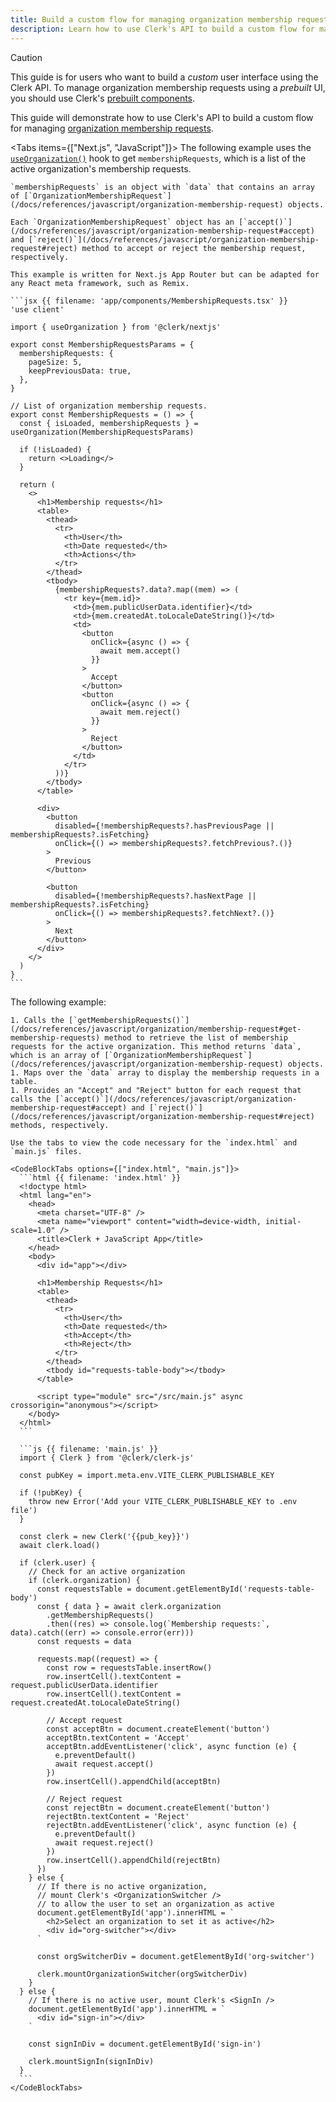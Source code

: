 ```yaml
---
title: Build a custom flow for managing organization membership requests
description: Learn how to use Clerk's API to build a custom flow for managing organization membership requests.
---
```


> [!CAUTION]
> This guide is for users who want to build a _custom_ user interface using the Clerk API. To manage organization membership requests using a _prebuilt_ UI, you should use Clerk's [prebuilt components](/docs/components/overview).

This guide will demonstrate how to use Clerk's API to build a custom flow for managing [organization membership requests](/docs/organizations/overview#membership-requests).

<Tabs items={["Next.js", "JavaScript"]}>
  <Tab>
    The following example uses the [`useOrganization()`](/docs/references/react/use-organization) hook to get `membershipRequests`, which is a list of the active organization's membership requests.

    `membershipRequests` is an object with `data` that contains an array of [`OrganizationMembershipRequest`](/docs/references/javascript/organization-membership-request) objects.

    Each `OrganizationMembershipRequest` object has an [`accept()`](/docs/references/javascript/organization-membership-request#accept) and [`reject()`](/docs/references/javascript/organization-membership-request#reject) method to accept or reject the membership request, respectively.

    This example is written for Next.js App Router but can be adapted for any React meta framework, such as Remix.

    ```jsx {{ filename: 'app/components/MembershipRequests.tsx' }}
    'use client'

    import { useOrganization } from '@clerk/nextjs'

    export const MembershipRequestsParams = {
      membershipRequests: {
        pageSize: 5,
        keepPreviousData: true,
      },
    }

    // List of organization membership requests.
    export const MembershipRequests = () => {
      const { isLoaded, membershipRequests } = useOrganization(MembershipRequestsParams)

      if (!isLoaded) {
        return <>Loading</>
      }

      return (
        <>
          <h1>Membership requests</h1>
          <table>
            <thead>
              <tr>
                <th>User</th>
                <th>Date requested</th>
                <th>Actions</th>
              </tr>
            </thead>
            <tbody>
              {membershipRequests?.data?.map((mem) => (
                <tr key={mem.id}>
                  <td>{mem.publicUserData.identifier}</td>
                  <td>{mem.createdAt.toLocaleDateString()}</td>
                  <td>
                    <button
                      onClick={async () => {
                        await mem.accept()
                      }}
                    >
                      Accept
                    </button>
                    <button
                      onClick={async () => {
                        await mem.reject()
                      }}
                    >
                      Reject
                    </button>
                  </td>
                </tr>
              ))}
            </tbody>
          </table>

          <div>
            <button
              disabled={!membershipRequests?.hasPreviousPage || membershipRequests?.isFetching}
              onClick={() => membershipRequests?.fetchPrevious?.()}
            >
              Previous
            </button>

            <button
              disabled={!membershipRequests?.hasNextPage || membershipRequests?.isFetching}
              onClick={() => membershipRequests?.fetchNext?.()}
            >
              Next
            </button>
          </div>
        </>
      )
    }
    ```
  </Tab>

  <Tab>
    The following example:

    1. Calls the [`getMembershipRequests()`](/docs/references/javascript/organization/membership-request#get-membership-requests) method to retrieve the list of membership requests for the active organization. This method returns `data`, which is an array of [`OrganizationMembershipRequest`](/docs/references/javascript/organization-membership-request) objects.
    1. Maps over the `data` array to display the membership requests in a table.
    1. Provides an "Accept" and "Reject" button for each request that calls the [`accept()`](/docs/references/javascript/organization-membership-request#accept) and [`reject()`](/docs/references/javascript/organization-membership-request#reject) methods, respectively.

    Use the tabs to view the code necessary for the `index.html` and `main.js` files.

    <CodeBlockTabs options={["index.html", "main.js"]}>
      ```html {{ filename: 'index.html' }}
      <!doctype html>
      <html lang="en">
        <head>
          <meta charset="UTF-8" />
          <meta name="viewport" content="width=device-width, initial-scale=1.0" />
          <title>Clerk + JavaScript App</title>
        </head>
        <body>
          <div id="app"></div>

          <h1>Membership Requests</h1>
          <table>
            <thead>
              <tr>
                <th>User</th>
                <th>Date requested</th>
                <th>Accept</th>
                <th>Reject</th>
              </tr>
            </thead>
            <tbody id="requests-table-body"></tbody>
          </table>

          <script type="module" src="/src/main.js" async crossorigin="anonymous"></script>
        </body>
      </html>
      ```

      ```js {{ filename: 'main.js' }}
      import { Clerk } from '@clerk/clerk-js'

      const pubKey = import.meta.env.VITE_CLERK_PUBLISHABLE_KEY

      if (!pubKey) {
        throw new Error('Add your VITE_CLERK_PUBLISHABLE_KEY to .env file')
      }

      const clerk = new Clerk('{{pub_key}}')
      await clerk.load()

      if (clerk.user) {
        // Check for an active organization
        if (clerk.organization) {
          const requestsTable = document.getElementById('requests-table-body')
          const { data } = await clerk.organization
            .getMembershipRequests()
            .then((res) => console.log(`Membership requests:`, data).catch((err) => console.error(err)))
          const requests = data

          requests.map((request) => {
            const row = requestsTable.insertRow()
            row.insertCell().textContent = request.publicUserData.identifier
            row.insertCell().textContent = request.createdAt.toLocaleDateString()

            // Accept request
            const acceptBtn = document.createElement('button')
            acceptBtn.textContent = 'Accept'
            acceptBtn.addEventListener('click', async function (e) {
              e.preventDefault()
              await request.accept()
            })
            row.insertCell().appendChild(acceptBtn)

            // Reject request
            const rejectBtn = document.createElement('button')
            rejectBtn.textContent = 'Reject'
            rejectBtn.addEventListener('click', async function (e) {
              e.preventDefault()
              await request.reject()
            })
            row.insertCell().appendChild(rejectBtn)
          })
        } else {
          // If there is no active organization,
          // mount Clerk's <OrganizationSwitcher />
          // to allow the user to set an organization as active
          document.getElementById('app').innerHTML = `
            <h2>Select an organization to set it as active</h2>
            <div id="org-switcher"></div>
          `

          const orgSwitcherDiv = document.getElementById('org-switcher')

          clerk.mountOrganizationSwitcher(orgSwitcherDiv)
        }
      } else {
        // If there is no active user, mount Clerk's <SignIn />
        document.getElementById('app').innerHTML = `
          <div id="sign-in"></div>
        `

        const signInDiv = document.getElementById('sign-in')

        clerk.mountSignIn(signInDiv)
      }
      ```
    </CodeBlockTabs>
  </Tab>
</Tabs>
